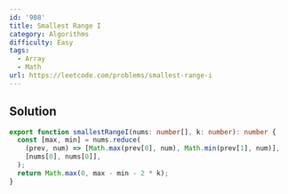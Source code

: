 ```yaml
---
id: '908'
title: Smallest Range I
category: Algorithms
difficulty: Easy
tags:
  - Array
  - Math
url: https://leetcode.com/problems/smallest-range-i
---
```


## Solution

```typescript showLineNumbers
export function smallestRangeI(nums: number[], k: number): number {
  const [max, min] = nums.reduce(
    (prev, num) => [Math.max(prev[0], num), Math.min(prev[1], num)],
    [nums[0], nums[0]],
  );
  return Math.max(0, max - min - 2 * k);
}
```

